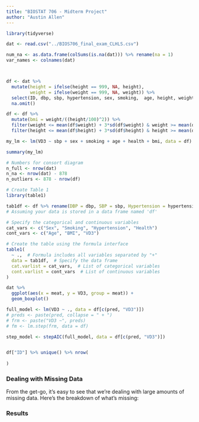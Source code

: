 ```yaml
---
title: "BIOSTAT 706 - Midterm Project"
author: "Austin Allen"
---
```


```r
library(tidyverse)
```


```r
dat <- read.csv("../BIOS706_final_exam_CLHLS.csv")

num_na <- as.data.frame(colSums(is.na(dat))) %>% rename(na = 1)
var_names <- colnames(dat)



df <- dat %>% 
  mutate(height = ifelse(height == 999, NA, height),
         weight = ifelse(weight == 999, NA, weight)) %>% 
  select(ID, dbp, sbp, hypertension, sex, smoking,  age, height, weight, health, VD3) %>% 
  na.omit() 

df <- df %>% 
  mutate(bmi = weight/((height/100)^2)) %>% 
  filter(weight <= mean(df$weight) + 3*sd(df$weight) & weight >= mean(df$weight) - 3*sd(df$weight)) %>% 
  filter(height <= mean(df$height) + 3*sd(df$height) & height >= mean(df$height) - 3*sd(df$height))

my_lm <- lm(VD3 ~ sbp + sex + smoking + age + health + bmi, data = df)

summary(my_lm)

```

```r
# Numbers for consort diagram
n_full <- nrow(dat) 
n_na <- nrow(dat) - 878
n_outliers <- 878 - nrow(df)

```

```r
# Create Table 1
library(table1)

tab1df <- df %>% rename(DBP = dbp, SBP = sbp, Hypertension = hypertension, Sex = sex, Health = health, Smoking = smoking, Age= age, BMI = bmi) %>% select(DBP, SBP, Hypertension, Sex, Health, Smoking, Age, BMI, VD3)
# Assuming your data is stored in a data frame named 'df'

# Specify the categorical and continuous variables
cat_vars <- c("Sex", "Smoking", "Hypertension", "Health")
cont_vars <- c("Age", "BMI", "VD3")

# Create the table using the formula interface
table1(
  ~ .,  # Formula includes all variables separated by "+"
  data = tab1df,  # Specify the data frame
  cat.varlist = cat_vars,  # List of categorical variables
  cont.varlist = cont_vars  # List of continuous variables
)


```





```r
dat %>% 
  ggplot(aes(x = meat, y = VD3, group = meat)) +
  geom_boxplot()
```












```r
full_model <- lm(VD3 ~ ., data = df[c(pred, "VD3")])
# preds <- paste(pred, collapse = " + ")
# frm <- paste("VD3 ~", preds)
# fm <- lm.step(frm, data = df)

step_model <- stepAIC(full_model, data = df[c(pred, "VD3")])


df["ID"] %>% unique() %>% nrow(
  
)
```










### Dealing with Missing Data

From the get-go, it's easy to see that we're dealing with large amounts of missing data. Here's the breakdown of what's missing:




### Results 




